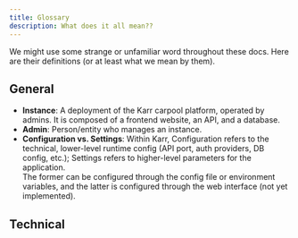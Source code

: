 ```yaml
---
title: Glossary
description: What does it all mean??
---
```


We might use some strange or unfamiliar word throughout these docs.
Here are their definitions (or at least what we mean by them).

## General

- **Instance**: A deployment of the Karr carpool platform, operated by admins. It is composed of a frontend website, an API, and a database.
- **Admin**: Person/entity who manages an instance.
- **Configuration vs. Settings**: Within Karr, Configuration refers to the technical, lower-level runtime config (API port, auth providers, DB config, etc.);
  Settings refers to higher-level parameters for the application.<br/>
  The former can be configured through the config file or environment variables, and the latter is configured through the web interface (not yet implemented).

## Technical
